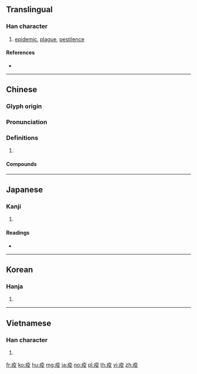 {{character info/new}}
==Translingual==

===Han character===
{{Han char|rn=104|rad=疒|as=04|sn=9|four=00147|canj=KHNE}}

# [[epidemic]], [[plague]], [[pestilence]]

====References====
* {{Han ref|kx=0770.180|dkj=22069|dj=1180.180|hdz=42663.080|uh=75AB|ud=30123|bh=ACCC|bd=44236}}

----

==Chinese==
{{zh-forms}}

===Glyph origin===
{{Han etym}}

===Pronunciation===
{{zh-pron
|m=yì
|c=jik6
|mn=ia̍h/xm,zz,tw:e̍k/qz:ia̍k
|mn_note=ia̍h - vernacular; e̍k/ia̍k - literary
|mc=y
|oc=y
|cat=
}}

===Definitions===
{{zh-hanzi}}

# {{rfdef|zh}}

====Compounds====
{{zh-der|人工免疫|免疫|免疫作用|免疫力|免疫系統|免疫血清|動物檢疫|口服疫苗|口蹄疫|基礎免疫|天然免疫|時疫|晚疫病|檢疫|沙克疫苗|沙賓疫苗|活性疫苗|海港檢疫|混合疫苗|畜疫|疫區|疫氣|疫病|疫癘|疫苗|疫鬼|瘟疫|瘴疫|白喉疫苗|自然免疫|虎疫|被動免疫|防疫|霍亂疫區|驗疫|鼠疫}}

----

==Japanese==

===Kanji===
{{ja-kanji|grade=c|rs=疒04}}

# {{defn|lang=ja|sort=疒04}}

====Readings====
* {{ja-readings|goon=[[やく]] (yaku)|kanon=[[えき]] (eki)|kun=[[えやみ]] (eyami)}}

----

==Korean==

===Hanja===
{{ko-hanja|hangeul=역|eumhun=|rv=yeok|mr=yŏk|y=yek}}

# {{defn|lang=ko|sort=疒04}}

----

==Vietnamese==

===Han character===
{{vi-hantu|[[dịch]]|rs=疒04}}

# {{defn|lang=vi|sort=疒04}}

[[fr:疫]]
[[ko:疫]]
[[hu:疫]]
[[mg:疫]]
[[ja:疫]]
[[no:疫]]
[[pl:疫]]
[[th:疫]]
[[vi:疫]]
[[zh:疫]]